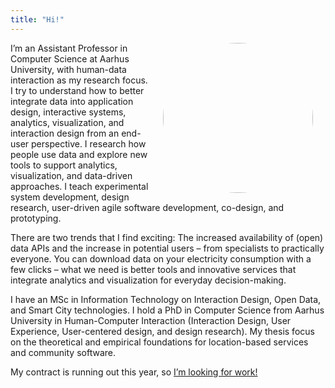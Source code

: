 ```yaml
---
title: "Hi!"
---
```


<img style="width:240px;border-radius:120px;float:right;margin:0px 20px 0px 20px;" src="./public/images/henrik-portrait.jpg">

I'm an Assistant Professor in Computer Science at Aarhus University, with human-data interaction as my research focus. I try to understand how to better integrate data into application design, interactive systems, analytics, visualization, and interaction design from an end-user perspective. I research how people use data and explore new tools to support analytics, visualization, and data-driven approaches. I teach experimental system development, design research, user-driven agile software development, co-design, and prototyping. 

There are two trends that I find exciting: The increased availability of (open) data APIs and the increase in potential users -- from specialists to practically everyone. You can download data on your electricity consumption with a few clicks -- what we need is better tools and innovative services that integrate analytics and visualization for everyday decision-making.

I have an MSc in Information Technology on Interaction Design, Open Data, and Smart City technologies. I hold a PhD in Computer Science from Aarhus University in Human-Computer Interaction (Interaction Design, User Experience, User-centered design, and design research). My thesis focus on the theoretical and empirical foundations for location-based services and community software.

My contract is running out this year, so [I'm looking for work!](/notes/looking-for-work.qmd)




